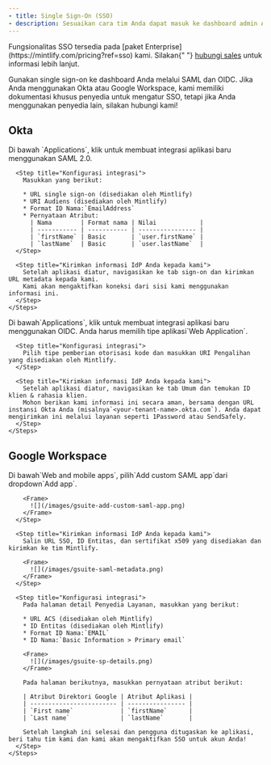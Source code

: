 ```yaml
---
- title: Single Sign-On (SSO)
- description: Sesuaikan cara tim Anda dapat masuk ke dashboard admin Anda
---
```


<Info>
  Fungsionalitas SSO tersedia pada [paket Enterprise](https://mintlify.com/pricing?ref=sso) kami. Silakan{" "}
  <a href="mailto:sales@mintlify.com">hubungi sales</a> untuk informasi lebih lanjut.
</Info>

Gunakan single sign-on ke dashboard Anda melalui SAML dan OIDC. Jika Anda menggunakan Okta atau Google Workspace, kami memiliki dokumentasi khusus penyedia untuk mengatur SSO, tetapi jika Anda menggunakan penyedia lain, silakan hubungi kami!

## Okta

<Tabs>
  <Tab title="SAML">
    <Steps>
      <Step title="Buat aplikasi">
        Di bawah `Applications`, klik untuk membuat integrasi aplikasi baru menggunakan SAML 2.0.
      </Step>

      <Step title="Konfigurasi integrasi">
        Masukkan yang berikut:

        * URL single sign-on (disediakan oleh Mintlify)
        * URI Audiens (disediakan oleh Mintlify)
        * Format ID Nama:`EmailAddress`
        * Pernyataan Atribut:
          | Nama        | Format nama | Nilai            |
          | ----------- | ----------- | ---------------- |
          | `firstName` | Basic       | `user.firstName` |
          | `lastName`  | Basic       | `user.lastName`  |
      </Step>

      <Step title="Kirimkan informasi IdP Anda kepada kami">
        Setelah aplikasi diatur, navigasikan ke tab sign-on dan kirimkan URL metadata kepada kami.
        Kami akan mengaktifkan koneksi dari sisi kami menggunakan informasi ini.
      </Step>
    </Steps>
  </Tab>

  <Tab title="OIDC">
    <Steps>
      <Step title="Buat sebuah aplikasi">
        Di bawah`Applications`, klik untuk membuat integrasi aplikasi baru menggunakan OIDC.
        Anda harus memilih tipe aplikasi`Web Application`.
      </Step>

      <Step title="Konfigurasi integrasi">
        Pilih tipe pemberian otorisasi kode dan masukkan URI Pengalihan yang disediakan oleh Mintlify.
      </Step>

      <Step title="Kirimkan informasi IdP Anda kepada kami">
        Setelah aplikasi diatur, navigasikan ke tab Umum dan temukan ID klien & rahasia klien.
        Mohon berikan kami informasi ini secara aman, bersama dengan URL instansi Okta Anda (misalnya`<your-tenant-name>.okta.com`). Anda dapat mengirimkan ini melalui layanan seperti 1Password atau SendSafely.
      </Step>
    </Steps>
  </Tab>
</Tabs>

## Google Workspace

<Tabs>
  <Tab title="SAML">
    <Steps>
      <Step title="Buat sebuah aplikasi">
        Di bawah`Web and mobile apps`, pilih`Add custom SAML app`dari dropdown`Add app`.

        <Frame>
          ![](/images/gsuite-add-custom-saml-app.png)
        </Frame>
      </Step>

      <Step title="Kirimkan informasi IdP Anda kepada kami">
        Salin URL SSO, ID Entitas, dan sertifikat x509 yang disediakan dan kirimkan ke tim Mintlify.

        <Frame>
          ![](/images/gsuite-saml-metadata.png)
        </Frame>
      </Step>

      <Step title="Konfigurasi integrasi">
        Pada halaman detail Penyedia Layanan, masukkan yang berikut:

        * URL ACS (disediakan oleh Mintlify)
        * ID Entitas (disediakan oleh Mintlify)
        * Format ID Nama:`EMAIL`
        * ID Nama:`Basic Information > Primary email`

        <Frame>
          ![](/images/gsuite-sp-details.png)
        </Frame>

        Pada halaman berikutnya, masukkan pernyataan atribut berikut:

        | Atribut Direktori Google | Atribut Aplikasi |
        | ------------------------ | ---------------- |
        | `First name`             | `firstName`      |
        | `Last name`              | `lastName`       |

        Setelah langkah ini selesai dan pengguna ditugaskan ke aplikasi, beri tahu tim kami dan kami akan mengaktifkan SSO untuk akun Anda!
      </Step>
    </Steps>
  </Tab>
</Tabs>
